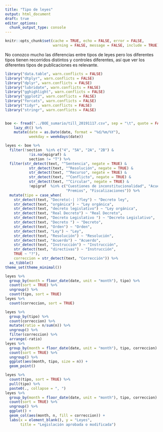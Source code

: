 ```yaml
---
title: "Tipo de leyes"
output: html_document
draft: true
editor_options: 
  chunk_output_type: console
---
```


```r
knitr::opts_chunk$set(cache = TRUE, echo = FALSE, error = FALSE, 
                      warning = FALSE, message = FALSE, include = TRUE)
```

No conozco mucho las diferencias entre tipos de leyes pero los diferentes tipos tienen recorridos distintos y controles diferentes, así que ver los diferentes tipos de publicaciones es relevante.

```r
library("data.table", warn.conflicts = FALSE)
library("dtplyr", warn.conflicts = FALSE)
library("dplyr", warn.conflicts = FALSE)
library("lubridate", warn.conflicts = FALSE)
library("gghighlight", warn.conflicts = FALSE)
library("ggplot2", warn.conflicts = FALSE)
library("forcats", warn.conflicts = FALSE)
library("tidyr", warn.conflicts = FALSE)
library("stringr", warn.conflicts = FALSE)

    
boe <- fread("../BOE_sumario/till_20191117.csv", sep = "\t", quote = FALSE) %>% 
    lazy_dt() %>% 
    mutate(date = as.Date(date, format = "%d/%m/%Y"),
           weekday = weekdays(date))

```


```r
leyes <- boe %>% 
  filter(!section  %in% c("4", "5A", "2A", "2B") & 
           !is.na(epigraf) &
           section != "T") %>% 
  filter(str_detect(text, "^Sentencia", negate = TRUE) &
           str_detect(text, "^Resolución", negate = TRUE) &
           str_detect(text, "^Recurso", negate = TRUE) &
           str_detect(text, "^Conflicto", negate = TRUE) & 
           str_detect(text, "^Circular", negate = TRUE) & 
           !epigraf  %in% c("Cuestiones de inconstitucionalidad", "Acuerdos internacionales", 
                            "Premios", "Fiscalizaciones")) %>% 
  mutate(tipo = case_when(
    str_detect(text, "Decreto(-| )?ley") ~ "Decreto ley",
    str_detect(text, "orgánica") ~ "Ley orgánica",
    str_detect(text, "decreto legislativo") ~ "Ley orgánica",
    str_detect(text, "Real Decreto") ~ "Real Decreto",
    str_detect(text, "Decreto Legislativo ") ~ "Decreto Legislativo",
    str_detect(text, "Decreto ") ~ "Decreto",
    str_detect(text, "Orden") ~ "Orden",
    str_detect(text, "Ley") ~ "Ley",
    str_detect(text, "Resolución") ~ "Resolución",
    str_detect(text, "Acuerdo") ~ "Acuerdo",
    str_detect(text, "Instrucción") ~ "Instrucción",
    str_detect(text, "directivas") ~ "Instrucción",
    TRUE ~ "?"),
    correccion = str_detect(text, "Corrección")) %>% 
  as_tibble()
theme_set(theme_minimal())

leyes %>% 
  group_by(month = floor_date(date, unit = "month"), tipo) %>% 
  count(sort = TRUE) %>% 
  ungroup() %>% 
  count(tipo, sort = TRUE)
leyes %>% 
  count(correccion, sort = TRUE)

leyes %>% 
  group_by(tipo) %>% 
  count(correccion) %>% 
  mutate(ratio = n/sum(n)) %>% 
  ungroup() %>% 
  filter(correccion) %>% 
  arrange(-ratio)
leyes %>% 
  group_by(month = floor_date(date, unit = "month"), tipo, correccion) %>% 
  count(sort = TRUE) %>% 
  ungroup() %>% 
  ggplot(aes(month, tipo, size = n)) +
  geom_point()

leyes %>% 
  count(tipo, sort = TRUE) %>% 
  pull(tipo) %>% 
  paste0(., collapse = ", ")
leyes %>% 
  group_by(month = floor_date(date, unit = "month"), tipo, correccion) %>% 
  count(sort = TRUE) %>% 
  ungroup() %>% 
  ggplot() +
  geom_col(aes(month, n, fill = correccion)) +
  labs(x = element_blank(), y = "Leyes", 
       title = "Legislación aprobada o modificada")
```

